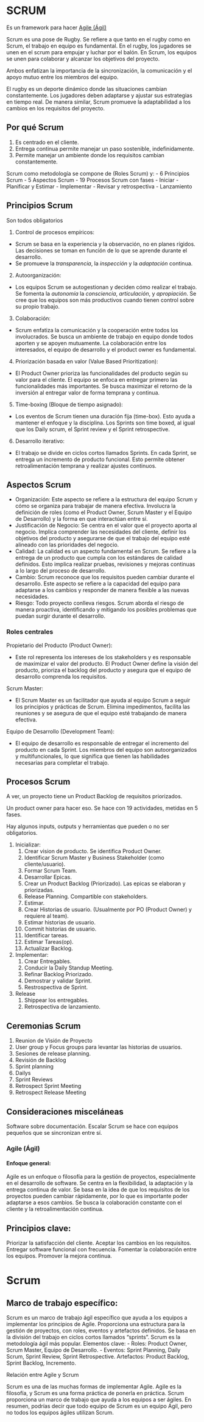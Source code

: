 # SCRUM

Es un framework para hacer [Agile (Ágil)](#agile-ágil)

Scrum es una pose de Rugby. Se refiere a que tanto en el rugby como en Scrum, el trabajo en equipo es fundamental. En el rugby, los jugadores se unen en el scrum para empujar y luchar por el balón. En Scrum, los equipos se unen para colaborar y alcanzar los objetivos del proyecto.

Ambos enfatizan la importancia de la sincronización, la comunicación y el apoyo mutuo entre los miembros del equipo.

El rugby es un deporte dinámico donde las situaciones cambian constantemente. Los jugadores deben adaptarse y ajustar sus estrategias en tiempo real. De manera similar, Scrum promueve la adaptabilidad a los cambios en los requisitos del proyecto.

## Por qué Scrum

1. Es centrado en el cliente.
2. Entrega continua permite manejar un paso sostenible, indefinidamente.
3. Permite manejar un ambiente donde los requisitos cambian constantemente.

Scrum como metodología se compone de (Roles Scrum) y:
    - 6 Principios Scrum
    - 5 Aspectos Scrum
    - 19 Procesos Scrum con fases
      - Iniciar
      - Planificar y Estimar
      - Implementar
      - Revisar y retrospectiva
      - Lanzamiento
    


## Principios Scrum 

Son todos obligatorios

1. Control de procesos empíricos:

- Scrum se basa en la experiencia y la observación, no en planes rígidos. Las decisiones se toman en función de lo que se aprende durante el desarrollo.
- Se promueve la *transparencia*, la *inspección* y la *adaptación* continua. 

2. Autoorganización:

- Los equipos Scrum se autogestionan y deciden cómo realizar el trabajo. Se fomenta la *autonomía* la *consciencia*, *articulación*, y *apropiación*. Se cree que los equipos son más productivos cuando tienen control sobre su propio trabajo.

3. Colaboración:

- Scrum enfatiza la comunicación y la cooperación entre todos los involucrados. Se busca un ambiente de trabajo en equipo donde todos aporten y se apoyen mutuamente. La colaboración entre los interesados, el equipo de desarrollo y el product owner es fundamental.

4. Priorización basada en valor (Value Based Prioritization):

- El Product Owner prioriza las funcionalidades del producto según su valor para el cliente. El equipo se enfoca en entregar primero las funcionalidades más importantes. Se busca maximizar el retorno de la inversión al entregar valor de forma temprana y continua.

5. Time-boxing (Bloque de tiempo asignado):

- Los eventos de Scrum tienen una duración fija (time-box). Esto ayuda a mantener el enfoque y la disciplina. Los Sprints son time boxed, al igual que los Daily scrum, el Sprint review y el Sprint retrospective.

6. Desarrollo iterativo:

- El trabajo se divide en ciclos cortos llamados Sprints. En cada Sprint, se entrega un incremento de producto funcional. Esto permite obtener retroalimentación temprana y realizar ajustes continuos.

## Aspectos Scrum


- Organización: Este aspecto se refiere a la estructura del equipo Scrum y cómo se organiza para trabajar de manera efectiva. Involucra la definición de roles (como el Product Owner, Scrum Master y el Equipo de Desarrollo) y la forma en que interactúan entre sí.
- Justificación de Negocio: Se centra en el valor que el proyecto aporta al negocio. Implica comprender las necesidades del cliente, definir los objetivos del producto y asegurarse de que el trabajo del equipo esté alineado con las prioridades del negocio.
- Calidad: La calidad es un aspecto fundamental en Scrum. Se refiere a la entrega de un producto que cumpla con los estándares de calidad definidos. Esto implica realizar pruebas, revisiones y mejoras continuas a lo largo del proceso de desarrollo.
- Cambio: Scrum reconoce que los requisitos pueden cambiar durante el desarrollo. Este aspecto se refiere a la capacidad del equipo para adaptarse a los cambios y responder de manera flexible a las nuevas necesidades.
- Riesgo: Todo proyecto conlleva riesgos. Scrum aborda el riesgo de manera proactiva, identificando y mitigando los posibles problemas que puedan surgir durante el desarrollo.



### Roles centrales

Propietario del Producto (Product Owner):

- Este rol representa los intereses de los stakeholders y es responsable de maximizar el valor del producto. El Product Owner define la visión del producto, prioriza el backlog del producto y asegura que el equipo de desarrollo comprenda los requisitos.

Scrum Master:

- El Scrum Master es un facilitador que ayuda al equipo Scrum a seguir los principios y prácticas de Scrum. Elimina impedimentos, facilita las reuniones y se asegura de que el equipo esté trabajando de manera efectiva.

Equipo de Desarrollo (Development Team):

- El equipo de desarrollo es responsable de entregar el incremento del producto en cada Sprint. Los miembros del equipo son autoorganizados y multifuncionales, lo que significa que tienen las habilidades necesarias para completar el trabajo.

## Procesos Scrum

A ver, un proyecto tiene un Product Backlog de requisitos priorizados.

Un product owner para hacer eso. Se hace con 19 actividades, metidas en 5 fases.

Hay algunos inputs, outputs y herramientas que pueden o no ser obligatorios.

1. Inicializar:
   1. Crear vision de producto. Se identifica Product Owner.
   2. Identificar Scrum Master y Business Stakeholder (como cliente/usuario).
   3. Formar Scrum Team.
   4. Desarrollar Epicas.
   5. Crear un Product Backlog (Priorizado). Las epicas se elaboran y priorizadas.
   6. Release Planning. Compartible con stakeholders.
   7. Estimar.
   8. Crear Historias de usuario. (Usualmente por PO (Product Owner) y requiere al team). 
   9. Estimar historias de usuario.
   10. Commit historias de usuario.
   11. Identificar tareas.
   12. Estimar Tareas(op).
   13. Actualizar Backlog.
2. Implementar:
   1. Crear Entregables.
   2. Conducir la Daily Standup Meeting.
   3. Refinar Backlog Priorizado.
   4. Demostrar y validar Sprint.
   5. Restrospectiva de Sprint.
3. Release
   1. Shippear los entregables.
   2. Retrospectiva de lanzamiento.


## Ceremonias Scrum

1. Reunion de Visión de Proyecto
2. User group y Focus groups para levantar las historias de usuarios.
3. Sesiones de release planning.
4. Revisión de Backlog
5. Sprint planning
6. Dailys
7. Sprint Reviews
8. Retrospect Sprint Meeting
9. Retrospect Release Meeting


## Consideraciones misceláneas

Software sobre documentación. Escalar Scrum se hace con equipos pequeños que se sincronizan entre sí.





### Agile (Ágil) {#agile-ágil}

#### Enfoque general:

Agile es un enfoque o filosofía para la gestión de proyectos, especialmente en el desarrollo de software. Se centra en la flexibilidad, la adaptación y la entrega continua de valor. Se basa en la idea de que los requisitos de los proyectos pueden cambiar rápidamente, por lo que es importante poder adaptarse a esos cambios. Se busca la colaboración constante con el cliente y la retroalimentación continua.

## Principios clave:

Priorizar la satisfacción del cliente. Aceptar los cambios en los requisitos. Entregar software funcional con frecuencia. Fomentar la colaboración entre los equipos. Promover la mejora continua.

# Scrum

## Marco de trabajo específico:

Scrum es un marco de trabajo ágil específico que ayuda a los equipos a implementar los principios de Agile. Proporciona una estructura para la gestión de proyectos, con roles, eventos y artefactos definidos. Se basa en la división del trabajo en ciclos cortos llamados "sprints". Scrum es la metodología ágil más popular. Elementos clave: - Roles: Product Owner, Scrum Master, Equipo de Desarrollo. - Eventos: Sprint Planning, Daily Scrum, Sprint Review, Sprint Retrospective. Artefactos: Product Backlog, Sprint Backlog, Incremento.

Relación entre Agile y Scrum

Scrum es una de las muchas formas de implementar Agile. Agile es la filosofía, y Scrum es una forma práctica de ponerla en práctica. Scrum proporciona un marco de trabajo que ayuda a los equipos a ser ágiles. En resumen, podrías decir que todo equipo de Scrum es un equipo Ágil, pero no todos los equipos ágiles utilizan Scrum.